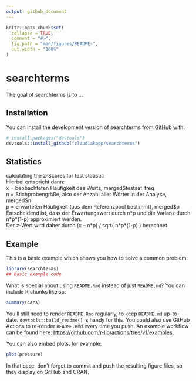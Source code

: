 ```yaml
---
output: github_document
---
```


<!-- README.md is generated from README.Rmd. Please edit that file -->

```r
knitr::opts_chunk$set(
  collapse = TRUE,
  comment = "#>",
  fig.path = "man/figures/README-",
  out.width = "100%"
)
```

# searchterms

<!-- badges: start -->
<!-- badges: end -->

The goal of searchterms is to ...

## Installation

You can install the development version of searchterms from [GitHub](https://github.com/) with:

``` r
# install.packages("devtools")
devtools::install_github("claudiakapp/searchterms")
```
## Statistics
calculating the z-Scores for test statistic  
  Hierbei entspricht dann:  
  x = beobachteten Häufigkeit des Worts, merged\$testset_freq  
  n = Stichprobengröße, also der Anzahl aller Wörter in der Analyse, merged\$n  
  p = erwarteten Häufigkeit (aus dem Referenzpool bestimmt), merged\$p  
  Entscheidend ist, dass der Erwartungswert durch n\*p und die Varianz durch n\*p\*(1-p) approximiert werden.    
  Der z-Wert wird daher durch  (x – n\*p) / sqrt( n\*p\*(1-p) )  berechnet.  

## Example

This is a basic example which shows you how to solve a common problem:

```r
library(searchterms)
## basic example code
```

What is special about using `README.Rmd` instead of just `README.md`? You can include R chunks like so:

```r
summary(cars)
```

You'll still need to render `README.Rmd` regularly, to keep `README.md` up-to-date. `devtools::build_readme()` is handy for this. You could also use GitHub Actions to re-render `README.Rmd` every time you push. An example workflow can be found here: <https://github.com/r-lib/actions/tree/v1/examples>.

You can also embed plots, for example:

```r
plot(pressure)
```

In that case, don't forget to commit and push the resulting figure files, so they display on GitHub and CRAN.

